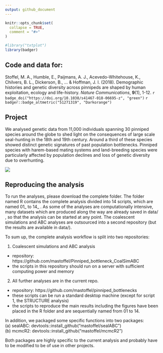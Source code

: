 ```yaml
---
output: github_document
---
```


<!-- README.md is generated from README.Rmd. Please edit that file -->

```r
knitr::opts_chunk$set(
  collapse = TRUE,
  comment = "#>"
)
```

```r
#library("txtplot")
library(badger)
```

## Code and data for:

Stoffel, M. A., Humble, E., Paijmans, A. J., Acevedo-Whitehouse, K., Chilvers, B. L., Dickerson, B., ... & Hoffman, J. I. (2018). Demographic histories and genetic diversity across pinnipeds are shaped by human exploitation, ecology and life-history. *Nature Communications*, **9**(1), 1-12. `r badge_doi("https://doi.org/10.1038/s41467-018-06695-z", "green")` `r badger::badge_altmetric("51271319", "Darkorange")`

<!-- badges: start -->
<!-- badges: end -->

## Project

We analysed genetic data from 11,000 individuals spanning 30 pinniped species around the globe to shed light on the consequences of large scale seal-hunting in the 18th and 19th century. Around a third of these species showed distinct genetic signatures of past population bottlenecks. Pinniped species with harem-based mating systems and land-breeding species were particularly affected by population declines and loss of genetic diversity due to overhunting.

![](pics/elephant_seal_weaners.jpg)

## Reproducing the analysis

To run the analyses, please download the complete folder. The folder named R contains the complete
analysis divided into 14 scripts, which are named 01_ to 14_ . As some of the analyses are 
computationally intensive, many datasets which are produced along the way are already saved
in data/ , so that the analysis can be started at any point. The coalescent simulations and
ABC analyses are outsourced into a second repository (but the results are available in data/).

To sum up, the complete analysis workflow is split into two repositories:

(1) Coalescent simulations and ABC analysis
- repository: https://github.com/mastoffel/Pinniped_bottleneck_CoalSimABC
- the scripts in this repository should run on a server with sufficient computing power and memory

(2) All further analyses are in the current repo.
- repository: https://github.com/mastoffel/pinniped_bottlenecks
- these scripts can be run a standard desktop machine (except for script 1, the STRUCTURE analysis)
- the scripts to reproduce the main results including the figures have been placed in the R folder
and are sequentially named from 01 to 14.

In addition, we packaged some specific functions into two packages:  
(a) sealABC:  devtools::install_github("mastoffel/sealABC")  
(b) mcmcR2:   devtools::install_github("mastoffel/mcmcR2")
  
Both packages are highly specific to the current analysis and probably have to be modified to 
be of use in other projects.



